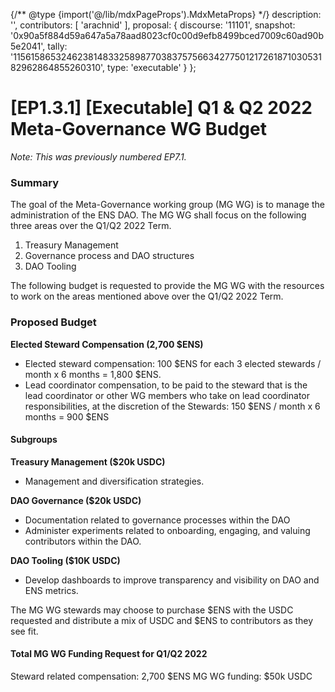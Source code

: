 {/** @type {import('@/lib/mdxPageProps').MdxMetaProps} */}
    description: '',
    contributors: [
        'arachnid'
    ],
    proposal: {
        discourse: '11101',
        snapshot: '0x90a5f884d59a647a5a78aad8023cf0c00d9efb8499bced7009c60ad90b5e2041',
        tally: '115615865324623814833258987703837575663427750121726187103053182962864855260310',
        type: 'executable'
    }
};

# [EP1.3.1] [Executable] Q1 & Q2 2022 Meta-Governance WG Budget

_Note: This was previously numbered EP7.1._

### Summary

The goal of the Meta-Governance working group (MG WG) is to manage the administration of the ENS DAO. The MG WG shall focus on the following three areas over the Q1/Q2 2022 Term.

1. Treasury Management
2. Governance process and DAO structures
3. DAO Tooling

The following budget is requested to provide the MG WG with the resources to work on the areas mentioned above over the Q1/Q2 2022 Term.

### Proposed Budget

**Elected Steward Compensation (2,700 $ENS)**

* Elected steward compensation: 100 $ENS for each 3 elected stewards / month x 6 months = 1,800 $ENS.
* Lead coordinator compensation, to be paid to the steward that is the lead coordinator or other WG members who take on lead coordinator responsibilities, at the discretion of the Stewards: 150 $ENS / month x 6 months = 900 $ENS

#### Subgroups

**Treasury Management ($20k USDC)**

* Management and diversification strategies.

**DAO Governance ($20k USDC)**

* Documentation related to governance processes within the DAO
* Administer experiments related to onboarding, engaging, and valuing contributors within the DAO.

**DAO Tooling ($10K USDC)**

* Develop dashboards to improve transparency and visibility on DAO and ENS metrics.

The MG WG stewards may choose to purchase $ENS with the USDC requested and distribute a mix of USDC and $ENS to contributors as they see fit.

#### Total MG WG Funding Request for Q1/Q2 2022

Steward related compensation: 2,700 $ENS MG WG funding: $50k USDC